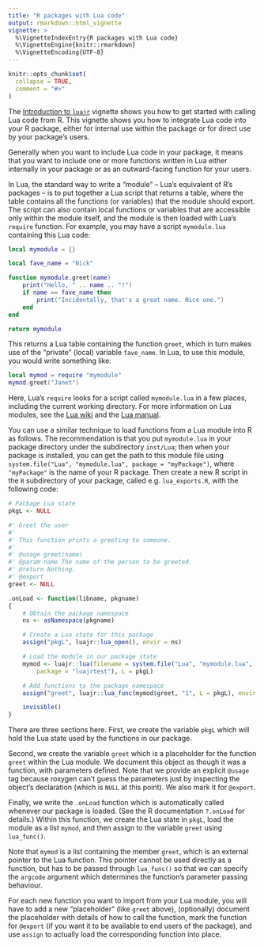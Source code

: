 ```yaml
---
title: "R packages with Lua code"
output: rmarkdown::html_vignette
vignette: >
  %\VignetteIndexEntry{R packages with Lua code}
  %\VignetteEngine{knitr::rmarkdown}
  %\VignetteEncoding{UTF-8}
---
```


```r
knitr::opts_chunk$set(
  collapse = TRUE,
  comment = "#>"
)
```

The [Introduction to `luajr`](luajr.html) vignette shows you how to get started
with calling Lua code from R. This vignette shows you how to integrate Lua code
into your R package, either for internal use within the package or for direct 
use by your package's users.

Generally when you want to include Lua code in your package, it means that you
want to include one or more functions written in Lua either internally in your 
package or as an outward-facing function for your users.

In Lua, the standard way to write a "module" -- Lua's equivalent of R's 
packages -- is to put together a Lua script that returns a table, where the 
table contains all the functions (or variables) that the module should export. 
The script can also contain local functions or variables that are accessible 
only within the module itself, and the module is then loaded with Lua's 
`require` function. For example, you may have a script `mymodule.lua` 
containing this Lua code:

```Lua
local mymodule = {}

local fave_name = "Nick"

function mymodule.greet(name)
    print("Hello, " .. name .. "!")
    if name == fave_name then
        print("Incidentally, that's a great name. Nice one.")
    end
end

return mymodule
```

This returns a Lua table containing the function `greet`, which in turn makes 
use of the "private" (local) variable `fave_name`. In Lua, to use this module, 
you would write something like:

```Lua
local mymod = require "mymodule"
mymod.greet("Janet")
```

Here, Lua's `require` looks for a script called `mymodule.lua` in a few places,
including the current working directory. For more information on Lua modules, 
see the [Lua wiki](http://lua-users.org/wiki/ModulesTutorial) and the
[Lua manual](https://www.lua.org/manual/5.4/manual.html#pdf-require).

You can use a similar technique to load functions from a Lua module into R as
follows. The recommendation is that you put `mymodule.lua` in your package 
directory under the subdirectory `inst/Lua`; then when your package is 
installed, you can get the path to this module file using
`system.file("Lua", "mymodule.lua", package = "myPackage")`, where 
`"myPackage"` is the name of your R package. Then create a new R script in the
`R` subdirectory of your package, called e.g. `lua_exports.R`, with the 
following code:

```R
# Package Lua state
pkgL <- NULL

#' Greet the user
#'
#' This function prints a greeting to someone.
#'
#' @usage greet(name)
#' @param name The name of the person to be greeted.
#' @return Nothing.
#' @export
greet <- NULL

.onLoad <- function(libname, pkgname)
{
    # Obtain the package namespace
    ns <- asNamespace(pkgname)

    # Create a Lua state for this package
    assign("pkgL", luajr::lua_open(), envir = ns)

    # Load the module in our package state
    mymod <- luajr::lua(filename = system.file("Lua", "mymodule.lua",
        package = "luajrtest"), L = pkgL)

    # Add functions to the package namespace
    assign("greet", luajr::lua_func(mymod$greet, "1", L = pkgL), envir = ns)

    invisible()
}
```

There are three sections here. First, we create the variable `pkgL` which will
hold the Lua state used by the functions in our package.

Second, we create the variable `greet` which is a placeholder for the function
`greet` within the Lua module. We document this object as though it was a 
function, with parameters defined. Note that we provide an explicit `@usage` 
tag because roxygen can't guess the parameters just by inspecting the object's 
declaration (which is `NULL` at this point). We also mark it for `@export`.

Finally, we write the `.onLoad` function which is automatically called whenever
our package is loaded. (See the R documentation `?.onLoad` for details.) Within 
this function, we create the Lua state in `pkgL`, load the module as a list 
`mymod`, and then assign to the variable `greet` using `lua_func()`.

Note that `mymod` is a list containing the member `greet`, which is an external 
pointer to the Lua function. This pointer cannot be used directly as a 
function, but has to be passed through `lua_func()` so that we can specify the 
`argcode` argument which determines the function's parameter passing behaviour.

For each new function you want to import from your Lua module, you will have to 
add a new "placeholder" (like `greet` above), (optionally) document the 
placeholder with details of how to call the function, mark the function for
`@export` (if you want it to be available to end users of the package), and use 
`assign` to actually load the corresponding function into place.
